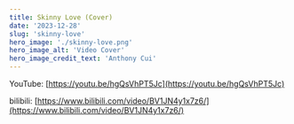 ```yaml
---
title: Skinny Love (Cover)
date: '2023-12-28'
slug: 'skinny-love'
hero_image: './skinny-love.png'
hero_image_alt: 'Video Cover'
hero_image_credit_text: 'Anthony Cui'
---
```


YouTube: [https://youtu.be/hgQsVhPT5Jc](https://youtu.be/hgQsVhPT5Jc)

bilibili: [https://www.bilibili.com/video/BV1JN4y1x7z6/](https://www.bilibili.com/video/BV1JN4y1x7z6/)
